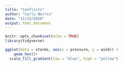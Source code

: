 ```yaml
---
title: "Conflicts"
author: "Carly Norris"
date: "11/23/2020"
output: html_document
---
```


```r
knitr::opts_chunk$set(echo = TRUE)
library(tidyverse)
```

```r
ggplot(data = storms, aes(x = pressure, y = wind)) +
	geom_hex()+
  scale_fill_gradient(low = "blue", high = "yellow")
```

